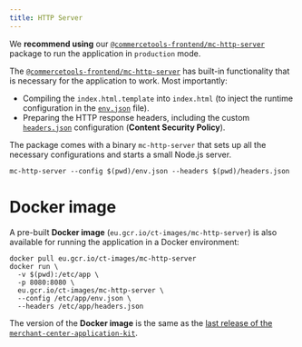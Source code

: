 ```yaml
---
title: HTTP Server
---
```


We **recommend using** our [`@commercetools-frontend/mc-http-server`](https://www.npmjs.com/package/@commercetools-frontend/mc-http-server) package to run the application in `production` mode.

The [`@commercetools-frontend/mc-http-server`](https://www.npmjs.com/package/@commercetools-frontend/mc-http-server) has built-in functionality that is necessary for the application to work. Most importantly:

- Compiling the `index.html.template` into `index.html` (to inject the runtime configuration in the [`env.json`](/deployment/runtime-configuration) file).
- Preparing the HTTP response headers, including the custom [`headers.json`](/deployment/runtime-configuration) configuration (**Content Security Policy**).

The package comes with a binary `mc-http-server` that sets up all the necessary configurations and starts a small Node.js server.

```console
mc-http-server --config $(pwd)/env.json --headers $(pwd)/headers.json
```

# Docker image

A pre-built **Docker image** (`eu.gcr.io/ct-images/mc-http-server`) is also available for running the application in a Docker environment:

```console noPromptLines="3-7"
docker pull eu.gcr.io/ct-images/mc-http-server
docker run \
  -v $(pwd):/etc/app \
  -p 8080:8080 \
  eu.gcr.io/ct-images/mc-http-server \
  --config /etc/app/env.json \
  --headers /etc/app/headers.json
```

The version of the **Docker image** is the same as the [last release of the `merchant-center-application-kit`](https://github.com/commercetools/merchant-center-application-kit/releases).
